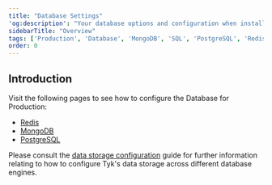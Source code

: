 ```yaml
---
title: "Database Settings"
'og:description': "Your database options and configuration when installing Tyk in a production environment"
sidebarTitle: "Overview"
tags: ['Production', 'Database', 'MongoDB', 'SQL', 'PostgreSQL', 'Redis']
order: 0
---
```


## Introduction

Visit the following pages to see how to configure the Database for Production:
* [Redis](/planning-for-production/redis.md)
* [MongoDB](/planning-for-production/database-settings/mongodb.md)
* [PostgreSQL](/planning-for-production/database-settings/postgresql.md)

Please consult the [data storage configuration](/product-stack/tyk-dashboard/advanced-configurations/data-storage-configuration) guide for further information relating to how to configure Tyk's data storage across different database engines.